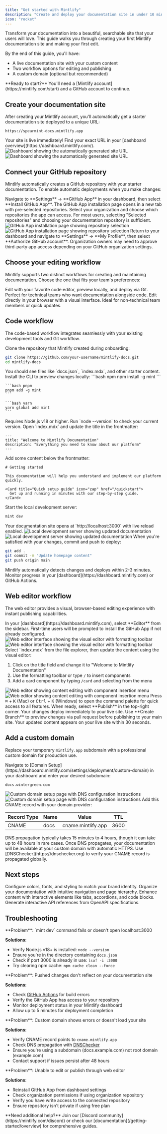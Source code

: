 ```yaml
---
title: "Get started with Mintlify"
description: "Create and deploy your documentation site in under 10 minutes with zero configuration required"
icon: "rocket"
---
```


Transform your documentation into a beautiful, searchable site that your users will love. This guide walks you through creating your first Mintlify documentation site and making your first edit.

By the end of this guide, you'll have:
- A live documentation site with your custom content
- Two workflow options for editing and publishing
- A custom domain (optional but recommended)

<Info>
**Ready to start?** You'll need a [Mintlify account](https://mintlify.com/start) and a GitHub account to continue.
</Info>

## Create your documentation site

After creating your Mintlify account, you'll automatically get a starter documentation site deployed to a unique URL:

```
https://spearmint-docs.mintlify.app
```

<Check>
Your site is live immediately! Find your exact URL in your [dashboard overview](https://dashboard.mintlify.com/).
</Check>

<Frame caption="Your site URL appears prominently in your dashboard overview">
  <img src="/images/quickstart/mintlify-domain-light.png" alt="Dashboard showing the automatically generated site URL" className="block dark:hidden" />
  <img src="/images/quickstart/mintlify-domain-dark.png" alt="Dashboard showing the automatically generated site URL" className="hidden dark:block" />
</Frame>

## Connect your GitHub repository

Mintlify automatically creates a GitHub repository with your starter documentation. To enable automatic deployments when you make changes:

<Steps>
<Step title="Install the GitHub App">
  Navigate to **Settings** → **GitHub App** in your dashboard, then select **Install GitHub App**.
  
  <Check>
  The GitHub App installation page opens in a new tab with pre-selected repositories.
  </Check>
</Step>

<Step title="Configure repository access">
  Select your organization and choose which repositories the app can access. For most users, selecting "Selected repositories" and choosing your documentation repository is sufficient.
  
  <Frame>
    <img src="/images/quickstart/github-app-installation-light.png" alt="GitHub App installation page showing repository selection" className="block dark:hidden" />
    <img src="/images/quickstart/github-app-installation-dark.png" alt="GitHub App installation page showing repository selection" className="hidden dark:block" />
  </Frame>
</Step>

<Step title="Authorize your GitHub account">
  Return to your dashboard and navigate to **Settings** → **My Profile**, then select **Authorize GitHub account**.
  
  <Warning>
  Organization owners may need to approve third-party app access depending on your GitHub organization settings.
  </Warning>
</Step>
</Steps>

## Choose your editing workflow

Mintlify supports two distinct workflows for creating and maintaining documentation. Choose the one that fits your team's preferences:

<CardGroup cols={2}>
<Card title="Code-based workflow" icon="terminal" href="#code-workflow">
  Edit with your favorite code editor, preview locally, and deploy via Git. Perfect for technical teams who want documentation alongside code.
</Card>

<Card title="Web editor workflow" icon="mouse-pointer-2" href="#web-editor-workflow">  
  Edit directly in your browser with a visual interface. Ideal for non-technical team members or quick updates.
</Card>
</CardGroup>

## Code workflow

The code-based workflow integrates seamlessly with your existing development tools and Git workflow.

<Steps>
<Step title="Clone your repository">
  Clone the repository that Mintlify created during onboarding:
  
  ```bash
  git clone https://github.com/your-username/mintlify-docs.git
  cd mintlify-docs
  ```
  
  <Check>
  You should see files like `docs.json`, `index.mdx`, and other starter content.
  </Check>
</Step>

<Step title="Install the Mintlify CLI">
  Install the CLI to preview changes locally:
  
  <CodeGroup>
    ```bash npm
    npm install -g mint
    ```
    
    ```bash pnpm  
    pnpm add -g mint
    ```
    
    ```bash yarn
    yarn global add mint
    ```
  </CodeGroup>
  
  <Info>
  Requires Node.js v18 or higher. Run `node --version` to check your current version.
  </Info>
</Step>

<Step title="Make your first edit">
  Open `index.mdx` and update the title in the frontmatter:
  
  ```mdx index.mdx {2}
  ---
  title: "Welcome to Mintlify Documentation"
  description: "Everything you need to know about our platform"
  ---
  ```
  
  Add some content below the frontmatter:
  
  ```mdx index.mdx
  # Getting started
  
  This documentation will help you understand and implement our platform quickly.
  
  <Card title="Quick setup guide" icon="zap" href="/quickstart">
    Get up and running in minutes with our step-by-step guide.
  </Card>
  ```
</Step>

<Step title="Preview your changes">
  Start the local development server:
  
  ```bash
  mint dev
  ```
  
  <Check>
  Your documentation site opens at `http://localhost:3000` with live reload enabled.
  </Check>
  
  <Frame caption="Local preview showing your updated content">
    <img src="/images/quickstart/mintlify-dev-light.png" alt="Local development server showing updated documentation" className="block dark:hidden" />
    <img src="/images/quickstart/mintlify-dev-dark.png" alt="Local development server showing updated documentation" className="hidden dark:block" />
  </Frame>
</Step>

<Step title="Deploy your changes">
  When you're satisfied with your changes, commit and push to deploy:
  
  ```bash
  git add .
  git commit -m "Update homepage content"
  git push origin main
  ```
  
  <Check>
  Mintlify automatically detects changes and deploys within 2-3 minutes. Monitor progress in your [dashboard](https://dashboard.mintlify.com) or GitHub Actions.
  </Check>
</Step>
</Steps>

## Web editor workflow

The web editor provides a visual, browser-based editing experience with instant publishing capabilities.

<Steps>
<Step title="Access the web editor">
  In your [dashboard](https://dashboard.mintlify.com), select **Editor** from the sidebar.
  
  <Info>
  First-time users will be prompted to install the GitHub App if not already configured.
  </Info>
  
  <Frame caption="The Mintlify web editor with visual editing tools">
    <img alt="Web editor interface showing the visual editor with formatting toolbar" src="/images/quickstart/web-editor-light.png" className="block dark:hidden" />
    <img alt="Web editor interface showing the visual editor with formatting toolbar" src="/images/quickstart/web-editor-dark.png" className="hidden dark:block" />
  </Frame>
</Step>

<Step title="Edit your documentation">
  Select `index.mdx` from the file explorer, then update the content using the visual editor:
  
  1. Click on the title field and change it to "Welcome to Mintlify Documentation"
  2. Use the formatting toolbar or type `/` to insert components
  3. Add a card component by typing `/card` and selecting from the menu
  
  <Frame caption="Editing content in the web editor with the command menu open">
    <img alt="Web editor showing content editing with component insertion menu" src="/images/quickstart/web-editor-editing-light.png" className="block dark:hidden" />
    <img alt="Web editor showing content editing with component insertion menu" src="/images/quickstart/web-editor-editing-dark.png" className="hidden dark:block" />
  </Frame>
  
  <Tip>
  Press <kbd>⌘</kbd> + <kbd>K</kbd> (Mac) or <kbd>Ctrl</kbd> + <kbd>K</kbd> (Windows) to open the command palette for quick access to all features.
  </Tip>
</Step>

<Step title="Publish instantly">
  When ready, select **Publish** in the top-right corner. Your changes deploy immediately to your live site.
  
  <Tip>
  Use **Create Branch** to preview changes via pull request before publishing to your main site.
  </Tip>
  
  <Check>
  Your updated content appears on your live site within 30 seconds.
  </Check>
</Step>
</Steps>

## Add a custom domain

Replace your temporary `mintlify.app` subdomain with a professional custom domain for production use.

<Steps>
<Step title="Configure your domain">
  Navigate to [Domain Setup](https://dashboard.mintlify.com/settings/deployment/custom-domain) in your dashboard and enter your desired subdomain:
  
  ```
  docs.wintergreen.com
  ```
  
  <Frame caption="Domain configuration interface showing DNS instructions">
    <img src="/images/quickstart/custom-domain-light.png" alt="Custom domain setup page with DNS configuration instructions" className="block dark:hidden" />
    <img src="/images/quickstart/custom-domain-dark.png" alt="Custom domain setup page with DNS configuration instructions" className="hidden dark:block" />
  </Frame>
</Step>

<Step title="Update DNS settings">
  Add this CNAME record with your domain provider:
  
  | Record Type | Name | Value | TTL |
  |-------------|------|-------|-----|
  | CNAME | docs | cname.mintlify.app | 3600 |
  
  <Info>
  DNS propagation typically takes 15 minutes to 4 hours, though it can take up to 48 hours in rare cases.
  </Info>
</Step>

<Step title="Verify setup">
  Once DNS propagates, your documentation will be available at your custom domain with automatic HTTPS.
  
  <Check>
  Use [DNSChecker](https://dnschecker.org) to verify your CNAME record is propagated globally.
  </Check>
</Step>
</Steps>

## Next steps

<CardGroup cols={2}>
<Card title="Customize your theme" icon="paintbrush" href="/settings/global">
  Configure colors, fonts, and styling to match your brand identity.
</Card>

<Card title="Structure navigation" icon="list" href="/settings/navigation">  
  Organize your documentation with intuitive navigation and page hierarchy.
</Card>

<Card title="Add components" icon="puzzle-piece" href="/writing/components">
  Enhance content with interactive elements like tabs, accordions, and code blocks.
</Card>

<Card title="Set up API docs" icon="code" href="/api-playground/overview">
  Generate interactive API references from OpenAPI specifications.
</Card>
</CardGroup>

## Troubleshooting

<AccordionGroup>
<Accordion title="Local preview isn't starting">
**Problem**: `mint dev` command fails or doesn't open localhost:3000

**Solutions**:
- Verify Node.js v18+ is installed: `node --version`
- Ensure you're in the directory containing `docs.json`
- Check if port 3000 is already in use: `lsof -i :3000`
- Try clearing npm cache: `npm cache clean --force`
</Accordion>

<Accordion title="Changes aren't appearing on live site">
**Problem**: Pushed changes don't reflect on your documentation site

**Solutions**:
- Check [GitHub Actions](https://github.com/your-username/your-repo/actions) for build errors
- Verify the GitHub App has access to your repository
- Monitor deployment status in your Mintlify dashboard
- Allow up to 5 minutes for deployment completion
</Accordion>

<Accordion title="Custom domain not connecting">
**Problem**: Custom domain shows errors or doesn't load your site

**Solutions**:
- Verify CNAME record points to `cname.mintlify.app`
- Check DNS propagation with [DNSChecker](https://dnschecker.org)
- Ensure you're using a subdomain (docs.example.com) not root domain (example.com)
- Contact support if issues persist after 48 hours
</Accordion>

<Accordion title="GitHub App permissions issues">
**Problem**: Unable to edit or publish through web editor

**Solutions**:
- Reinstall GitHub App from dashboard settings
- Check organization permissions if using organization repository
- Verify you have write access to the connected repository
- Ensure repository isn't private if using free plan
</Accordion>
</AccordionGroup>

<Info>
**Need additional help?** Join our [Discord community](https://mintlify.com/discord) or check our [documentation](/getting-started/overview) for comprehensive guides.
</Info>